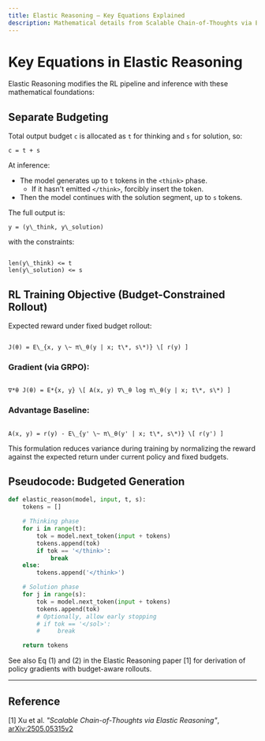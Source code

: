 ```yaml
---
title: Elastic Reasoning — Key Equations Explained
description: Mathematical details from Scalable Chain-of-Thoughts via Elastic Reasoning.
---
```


# Key Equations in Elastic Reasoning

Elastic Reasoning modifies the RL pipeline and inference with these mathematical foundations:

## Separate Budgeting

Total output budget `c` is allocated as `t` for thinking and `s` for solution, so:

```
c = t + s
```

At inference:
- The model generates up to `t` tokens in the `<think>` phase.
  - If it hasn't emitted `</think>`, forcibly insert the token.
- Then the model continues with the solution segment, up to `s` tokens.

The full output is:

```
y = (y\_think, y\_solution)

```

with the constraints:

```

len(y\_think) <= t
len(y\_solution) <= s

```

## RL Training Objective (Budget-Constrained Rollout)

Expected reward under fixed budget rollout:

```

J(θ) = E\_{x, y \~ π\_θ(y | x; t\*, s\*)} \[ r(y) ]

```

### Gradient (via GRPO):

```

∇*θ J(θ) = E*{x, y} \[ A(x, y) ∇\_θ log π\_θ(y | x; t\*, s\*) ]

```

### Advantage Baseline:

```

A(x, y) = r(y) - E\_{y' \~ π\_θ(y' | x; t\*, s\*)} \[ r(y') ]

````

This formulation reduces variance during training by normalizing the reward against the expected return under current policy and fixed budgets.

## Pseudocode: Budgeted Generation

```python
def elastic_reason(model, input, t, s):
    tokens = []

    # Thinking phase
    for i in range(t):
        tok = model.next_token(input + tokens)
        tokens.append(tok)
        if tok == '</think>':
            break
    else:
        tokens.append('</think>')

    # Solution phase
    for j in range(s):
        tok = model.next_token(input + tokens)
        tokens.append(tok)
        # Optionally, allow early stopping
        # if tok == '</sol>':
        #     break

    return tokens
````

<Note>
See also Eq (1) and (2) in the Elastic Reasoning paper [1] for derivation of policy gradients with budget-aware rollouts.
</Note>

---

## Reference

\[1] Xu et al. *"Scalable Chain-of-Thoughts via Elastic Reasoning"*, [arXiv:2505.05315v2](https://arxiv.org/abs/2505.05315)
